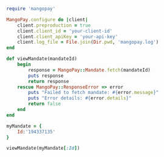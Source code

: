   
```ruby Ruby  
require 'mangopay'

MangoPay.configure do |client|
    client.preproduction = true
    client.client_id = 'your-client-id'
    client.client_apiKey = 'your-api-key'
    client.log_file = File.join(Dir.pwd, 'mangopay.log')
end

def viewMandate(mandateId)
    begin
        response = MangoPay::Mandate.fetch(mandateId)
        puts response
        return response
    rescue MangoPay::ResponseError => error
        puts "Failed to fetch mandate: #{error.message}"
        puts "Error details: #{error.details}"
        return false
    end
end

myMandate = {
    Id:'194337135'
}

viewMandate(myMandate[:Id])  
```
